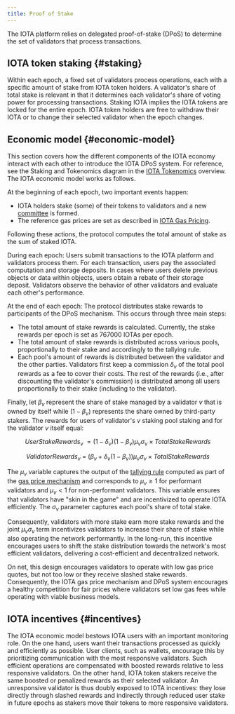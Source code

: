 ```yaml
---
title: Proof of Stake
---
```


The IOTA platform relies on delegated proof-of-stake (DPoS) to determine the set of validators that process transactions.

## IOTA token staking {#staking}

Within each epoch, a fixed set of validators process operations, each with a specific amount of stake from IOTA token holders. 
A validator's share of total stake is relevant in that it determines each validator's share of voting power for processing transactions. 
Staking IOTA implies the IOTA tokens are locked for the entire epoch. 
IOTA token holders are free to withdraw their IOTA or to change their selected validator when the epoch changes.

## Economic model {#economic-model}

This section covers how the different components of the IOTA economy interact with each other to introduce the IOTA DPoS system. 
For reference, see the Staking and Tokenomics diagram in the [IOTA Tokenomics](../tokenomics.mdx) overview.
The IOTA economic model works as follows.

At the beginning of each epoch, two important events happen:

- IOTA holders stake (some) of their tokens to validators and a new [committee](../../operator/validator-committee.mdx) is formed.
- The reference gas prices are set as described in [IOTA Gas Pricing](./gas-pricing.mdx).

Following these actions, the protocol computes the total amount of stake as the sum of staked IOTA.

During each epoch: Users submit transactions to the IOTA platform and validators process them. 
For each transaction, users pay the associated computation and storage deposits. 
In cases where users delete previous objects or data within objects, users obtain a rebate of their storage deposit. 
Validators observe the behavior of other validators and evaluate each other's performance.

At the end of each epoch: The protocol distributes stake rewards to participants of the DPoS mechanism. 
This occurs through three main steps:

- The total amount of stake rewards is calculated. Currently, the stake rewards per epoch is set as 767000 IOTAs per epoch. 
- The total amount of stake rewards is distributed across various pools, proportionally to their stake and accordingly to the tallying rule. 
- Each pool's amount of rewards is distributed between the validator and the other parties. Validators first keep a commission $\delta_v$ of the total pool rewards as a fee to cover their costs. The rest of the rewards (i.e., after discounting the validator's commission) is distributed among all users proportionally to their stake (including to the validator).

Finally, let $\beta_v$ represent the share of stake managed by a validator $v$ that is owned by itself while $(1-\beta_v)$ represents the share owned by third-party stakers. 
The rewards for users of validator's $v$ staking pool staking and for the validator $v$ itself equal:

$$
UserStakeRewards_v \ =  (1-\delta_v)(1-\beta_v)\mu_v\sigma_v \times TotalStakeRewards
$$

$$
ValidatorRewards_v \ = \ \Big(\beta_v+\delta_v(1-\beta_v)\Big)\mu_v\sigma_v \times TotalStakeRewards
$$

The $\mu_v$ variable captures the output of the [tallying rule](./gas-pricing.mdx#computation) computed as part of the [gas price mechanism](./gas-pricing.mdx) and corresponds to $\mu_v\geq1$ for performant validators and $\mu_v<1$ for non-performant validators. 
This variable ensures that validators have "skin in the game" and are incentivized to operate IOTA efficiently. 
The $\sigma_v$ parameter captures each pool's share of total stake.

Consequently, validators with more stake earn more stake rewards and the joint $\mu_v\sigma_v$ term incentivizes validators to increase their share of stake while also operating the network performantly. 
In the long-run, this incentive encourages users to shift the stake distribution towards the network's most efficient validators, delivering a cost-efficient and decentralized network.

On net, this design encourages validators to operate with low gas price quotes, but not too low or they receive slashed stake rewards. 
Consequently, the IOTA gas price mechanism and DPoS system encourages a healthy competition for fair prices where validators set low gas fees while operating with viable business models.

## IOTA incentives {#incentives}

The IOTA economic model bestows IOTA users with an important monitoring role. On the one hand, users want their transactions processed as quickly and efficiently as possible. User clients, such as wallets, encourage this by prioritizing communication with the most responsive validators. Such efficient operations are compensated with boosted rewards relative to less responsive validators. On the other hand, IOTA token stakers receive the same boosted or penalized rewards as their selected validator. An unresponsive validator is thus doubly exposed to IOTA incentives: they lose directly through slashed rewards and indirectly through reduced user stake in future epochs as stakers move their tokens to more responsive validators.
